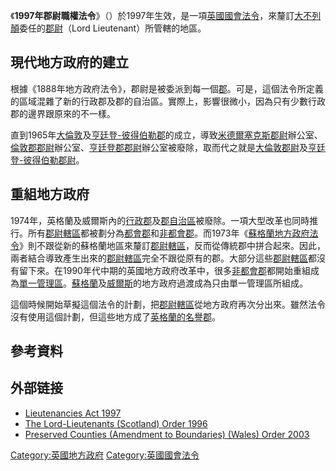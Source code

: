 《'''1997年郡尉職權法令'''》（{{lang-en|Lieutenancies Act 1997}}）於1997年生效，是一項[[英國國會法令|英國國會法令]]，來釐訂[[大不列顛|大不列顛]]委任的[[郡尉_(英國)|郡尉]]（Lord Lieutenant）所管轄的地區。

== 現代地方政府的建立 ==

根據《1888年地方政府法令》，郡尉是被委派到每一個[[郡|郡]]。可是，這個法令所定義的區域混雜了新的行政郡及郡的自治區。實際上，影響很微小，因為只有少數行政郡的邊界跟原來的不一樣。

直到1965年[[大倫敦|大倫敦]]及[[亨廷登-彼得伯勒郡|亨廷登-彼得伯勒郡]]的成立，導致[[米德爾塞克斯郡尉|米德爾塞克斯郡尉]]辦公室、[[倫敦郡郡尉|倫敦郡郡尉]]辦公室、[[亨廷登郡郡尉|亨廷登郡郡尉]]辦公室被廢除，取而代之就是[[大倫敦郡尉|大倫敦郡尉]]及[[亨廷登-彼得伯勒郡尉|亨廷登-彼得伯勒郡尉]]。

== 重組地方政府 ==

1974年，英格蘭及威爾斯內的[[行政郡|行政郡]]及[[郡自治區|郡自治區]]被廢除。一項大型改革也同時推行。所有[[郡尉轄區|郡尉轄區]]都被劃分為[[都會郡|都會郡]]和[[非都會郡|非都會郡]]。而1973年《[[蘇格蘭地方政府法令|蘇格蘭地方政府法令]]》則不跟從新的蘇格蘭地區來釐訂[[郡尉轄區|郡尉轄區]]，反而從傳統郡中拼合起來。因此，兩者結合導致產生出來的[[郡尉轄區|郡尉轄區]]完全不跟從原有的郡。大部分這些[[郡尉轄區|郡尉轄區]]都沒有留下來。在1990年代中期的英國地方政府改革中，很多[[非都會郡|非都會郡]]都開始重組成為[[單一管理區|單一管理區]]。[[蘇格蘭|蘇格蘭]]及[[威爾斯|威爾斯]]的地方政府過渡成為只由單一管理區所組成。

這個時候開始草擬這個法令的計劃，把[[郡尉轄區|郡尉轄區]]從地方政府再次分出來。雖然法令沒有使用這個計劃，但這些地方成了[[英格蘭的名譽郡|英格蘭的名譽郡]]。

== 參考資料 ==
<div class="references-small">
<references />
</div>

== 外部链接 ==
*[http://www.opsi.gov.uk/acts/acts1997/1997023.htm Lieutenancies Act 1997]{{Wayback|url=http://www.opsi.gov.uk/acts/acts1997/1997023.htm |date=20071030202144 }}
*[https://archive.is/20120801094408/http://www.hmso.gov.uk/si/si1996/Uksi_19960731_en_1.htm The Lord-Lieutenants (Scotland) Order 1996]
*[http://www.opsi.gov.uk/legislation/wales/wsi2003/20030974e.htm Preserved Counties (Amendment to Boundaries) (Wales) Order 2003]{{Wayback|url=http://www.opsi.gov.uk/legislation/wales/wsi2003/20030974e.htm |date=20100220112059 }}

{{England counties}}

[[Category:英國地方政府|Category:英國地方政府]]
[[Category:英國國會法令|Category:英國國會法令]]